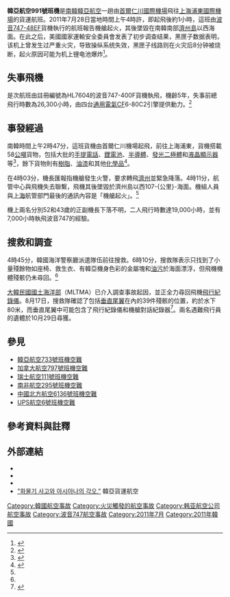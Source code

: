 {{Infobox Airliner accident
|name = 韓亞航空991號班機空難
|Crash image = Asiana Cargo Boeing 747-400F HL7604.jpg
|Image caption = 肇事货机
|Date = 2011年7月28日
|Type = 锂电池爆炸导致货艙起火{{noteTag|1=Mechanical Difficulties}}<ref name="flightglobal1">{{en}}{{cite web|url=http://www.flightglobal.com/articles/2011/07/29/360123/asiana-747-400f-had-fire-in-hold-before-crash.html | title=Asiana 747-400F had fire in hold before crash | date=2011-07-29}}</ref>
|Site = {{Flag|South Korea}}[[濟州島|濟州島]]以西海面
|Coordinates = 
|Fatalities = 2
|Injuries = 0
|Aircraft Type = [[波音747|波音747-48EF]]
|Operator = [[韓亞航空|韓亞航空]]
|Origin = {{Flag|South Korea}}[[首爾|首爾]][[仁川國際機場|仁川國際機場]]
|Last stopover = 
|Destination = {{Flag|China}}[[上海|上海]][[浦東國際機場|浦東國際機場]]
|Tail Number = HL7604
|Ship name = 
|Passengers = 0
|Crew = 2
|Survivors = 0
}}

'''韓亞航空991號班機'''是[[南韓|南韓]][[韓亞航空|韓亞航空]]一趟由[[首爾|首爾]][[仁川國際機場|仁川國際機場]]飛往[[上海|上海]][[浦東國際機場|浦東國際機場]]的貨運航班。2011年7月28日當地時間上午4時許，即起飛後約1小時，這班由[[波音747|波音747-48EF]]貨機執行的航班報告機艙起火，其後墜毀在南韓南部[[濟州島|濟州島]]以西海面。在此之后，美國國家運輸安全委員會发表了初步调查结果，黑匣子数据表明，该机上曾发生过严重火灾，导致操纵系统失效，黑匣子线路则在火灾后8分钟被烧断，起火原因可能为机上锂电池爆炸<ref>{{en}}{{cite web |url=http://www.bloomberg.com/news/2011-07-28/asiana-boeing-747-freighter-crashes-in-korean-waters-correct-.html |title=Asiana Air Boeing 747 Freighter Crashes in South Korea Waters; Two Onboard |date=2011-07-28 |accessdate=2011-07-29 |archive-date=2012-01-14 |archive-url=https://web.archive.org/web/20120114013127/http://www.bloomberg.com/news/2011-07-28/asiana-boeing-747-freighter-crashes-in-korean-waters-correct-.html |dead-url=no }}</ref>。

==失事飛機==
是次航班由註冊編號為HL7604的波音747-400F貨機執飛，機齡5年，失事前總飛行時數為26,300小時，由四台[[通用電氣|通用電氣]]CF6-80C2引擎提供動力。<ref name="flightglobal2">{{en}}{{cite web |url=http://www.flightglobal.com/articles/2011/07/28/360054/asiana-confirms-747-400f-missing-in-sea-off-south-korea.html |title=Asiana confirms B747-400F missing in sea off South Korea |date=2011-07-29 |accessdate=2011-07-29 |archive-date=2012-04-16 |archive-url=https://web.archive.org/web/20120416053653/http://www.flightglobal.com/news/articles/asiana-confirms-747-400f-missing-in-sea-off-south-korea-360054/ |dead-url=no }}</ref>

==事發經過==
南韓時間上午2時47分，這班貨機由首爾仁川機場起飛，前往上海浦東，貨機搭載58[[公噸|公噸]]貨物，包括大批的[[手提電話|手提電話]]、[[鋰電池|鋰電池]]、[[半導體|半導體]]、[[發光二極體|發光二極體]]和[[液晶顯示器|液晶顯示器]]等<ref name="flightglobal3">{{en}}{{cite web|url=http://www.flightglobal.com/articles/2011/07/28/360069/lithium-batteries-among-cargo-on-crashed-asiana-747-400f.html | title=Lithium batteries among cargo on crashed Asiana 747-400F | date=2011-07-28}}</ref>，餘下貨物則有[[樹脂|樹脂]]、[[油漆|油漆]]和其他[[化學品|化學品]]<ref>{{en}}{{cite web |url=http://www.nytimes.com/2011/07/29/world/asia/29crash.html?_r=1 |title=2 Die as Asiana Cargo Plane Crashes Off South Korea |date=2011-07-28 |accessdate=2011-07-29 |archive-date=2019-01-14 |archive-url=https://web.archive.org/web/20190114044437/https://www.nytimes.com/2011/07/29/world/asia/29crash.html?_r=1 |dead-url=no }}</ref>。

在4時03分，機長匯報指機艙發生火警，要求轉飛[[濟州國際機場|濟州]]並緊急降落。4時11分，航管中心與飛機失去聯繫，飛機其後墜毀於濟州島以西107-{公里}-海面。機組人員與[[上海|上海]]航管部門最後的通訊內容是「機艙起火」。<ref name="flightglobal1"/>

機上兩名分別52和43歲的正副機長下落不明，二人飛行時數達19,000小時，並有7,000小時執飛波音747的經驗。

==搜救和調查==
4時45分，韓國海洋警察廳派遣隊伍前往搜救。6時10分，搜救隊表示只找到了小量殘餘物如座椅、救生衣、有韓亞機身色彩的金屬塊和[[航空燃油|油污]]於海面漂浮，但飛機機體殘骸仍未尋回。<ref name="flightglobal3"/>

[[大韓民國國土海洋部|大韓民國國土海洋部]]（MLTMA）已介入調查事故起因，並正全力尋回飛機[[飛行紀錄儀|飛行紀錄儀]]。8月17日，搜救隊確認了包括[[垂直尾翼|垂直尾翼]]在內的39件殘骸的位置，約於水下80米，而垂直尾翼中可能包含了飛行紀錄儀和機艙對話紀錄器<ref>{{en}}{{cite web | url = http://www.koreatimes.co.kr/www/news/nation/2011/08/113_92939.html | title = Body of Crashed Asiana Cargo Plane Located | date = 2011-08-17 | accessdate = 2011-08-24 | archive-date = 2012-10-05 | archive-url = https://web.archive.org/web/20121005101909/http://www.koreatimes.co.kr/www/news/nation/2011/08/113_92939.html | dead-url = no }}</ref>。兩名遇難飛行員的遺體於10月29日尋獲。

==參見==
*[[韓亞航空733號班機空難|韓亞航空733號班機空難]]
*[[加拿大航空797號班機空難|加拿大航空797號班機空難]]
*[[瑞士航空111號班機空難|瑞士航空111號班機空難]]
*[[南非航空295號班機空難|南非航空295號班機空難]]
*[[中國北方航空6136號班機空難|中國北方航空6136號班機空難]]
*[[UPS航空6號班機空難|UPS航空6號班機空難]]

==參考資料與註釋==
<div class="references-small">
{{NoteFoot}}
</div>
{{reflist}}

==外部連結==
{{portal|航空}}
*{{cite news | url=http://www.bbc.co.uk/zhongwen/trad/world/2011/07/110728_s_korea_plane_crash.shtml | title=韓亞航空貨機墜海飛行員恐罹難 | publisher=BBC中文網 | date=2011-07-28 | accessdate=2011-07-29 | archive-date=2013-07-10 | archive-url=https://web.archive.org/web/20130710091218/http://www.bbc.co.uk/zhongwen/trad/world/2011/07/110728_s_korea_plane_crash.shtml | dead-url=no }}
*{{cite news| url=http://news.sina.com.hk/news/12/1/1/2392764/1.html| title=飛滬韓貨機濟州島墜海2失蹤| publisher=新浪新聞| date=2011-07-28}}{{dead link|date=2018年5月 |bot=InternetArchiveBot |fix-attempted=yes }}
*{{cite news| url=http://news.xinhuanet.com/world/2011-07/28/c_121735693.htm| title=韓亞航空貨機在海上墜毀 組圖| publisher=新華網| date=2011-07-28}}{{dead link|date=2018年5月 |bot=InternetArchiveBot |fix-attempted=yes }}
*[https://web.archive.org/web/20120328075342/http://www.asianacargo.co.kr/Korean/about/news/news_view.jsp?idx=218392&page=1 "화물기 사고와 아시아나의 각오."] 韓亞貨運航空 {{ko}}

{{2011年航空事故}}
{{韩亚航空}}
{{Authority control}}

[[Category:韓國航空事故|Category:韓國航空事故]]
[[Category:火災觸發的航空事故|Category:火災觸發的航空事故]]
[[Category:韩亚航空公司航空事故|Category:韩亚航空公司航空事故]]
[[Category:波音747航空事故|Category:波音747航空事故]]
[[Category:2011年7月|Category:2011年7月]]
[[Category:2011年韓國|Category:2011年韓國]]